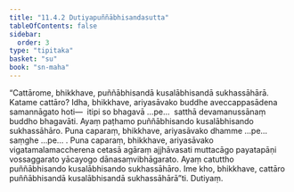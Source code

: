 ```yaml
---
title: "11.4.2 Dutiyapuññābhisandasutta"
tableOfContents: false
sidebar:
  order: 3
type: "tipitaka"
basket: "su"
book: "sn-maha"
---
```



<DynamicBreadcrumb />

<Division number="1028" book="sn-maha" bookNo="14" page="342">

<Paragraph number="2001" book="sn-maha">
“Cattārome, bhikkhave, puññābhisandā kusalābhisandā sukhassāhārā. Katame cattāro? Idha, bhikkhave, ariyasāvako buddhe aveccappasādena samannāgato hoti—  itipi so bhagavā …pe…  satthā devamanussānaṃ buddho bhagavāti. Ayaṃ paṭhamo puññābhisando kusalābhisando sukhassāhāro.
</Paragraph>

<Paragraph number="2002" book="sn-maha">
Puna caparaṃ, bhikkhave, ariyasāvako dhamme …pe…  saṃghe …pe… .
</Paragraph>

<Paragraph number="2003" book="sn-maha">
Puna caparaṃ, bhikkhave, ariyasāvako vigatamalamaccherena cetasā agāraṃ ajjhāvasati muttacāgo payatapāṇi vossaggarato yācayogo dānasaṃvibhāgarato. Ayaṃ catuttho puññābhisando kusalābhisando sukhassāhāro. Ime kho, bhikkhave, cattāro puññābhisandā kusalābhisandā sukhassāhārā”ti.

</Paragraph>
</Division>

<Paragraph number="2004" type="center" book="sn-maha">
Dutiyaṃ.
</Paragraph>